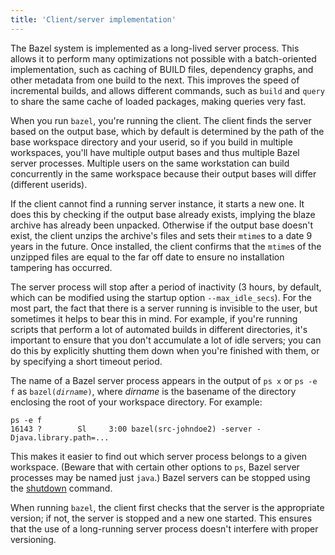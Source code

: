 ```yaml
---
title: 'Client/server implementation'
---
```


The Bazel system is implemented as a long-lived server process. This allows it
to perform many optimizations not possible with a batch-oriented implementation,
such as caching of BUILD files, dependency graphs, and other metadata from one
build to the next. This improves the speed of incremental builds, and allows
different commands, such as `build` and `query` to share the same cache of
loaded packages, making queries very fast.

When you run `bazel`, you're running the client. The client finds the server
based on the output base, which by default is determined by the path of the base
workspace directory and your userid, so if you build in multiple workspaces,
you'll have multiple output bases and thus multiple Bazel server processes.
Multiple users on the same workstation can build concurrently in the same
workspace because their output bases will differ (different userids).

If the client cannot find a running server instance, it starts a new one. It
does this by checking if the output base already exists, implying the blaze
archive has already been unpacked. Otherwise if the output base doesn't exist,
the client unzips the archive's files and sets their `mtime`s to a date 9 years
in the future. Once installed, the client confirms that the `mtime`s of the
unzipped files are equal to the far off date to ensure no installation tampering
has occurred.

The server process will stop after a period of inactivity (3 hours, by default,
which can be modified using the startup option `--max_idle_secs`). For the most
part, the fact that there is a server running is invisible to the user, but
sometimes it helps to bear this in mind. For example, if you're running scripts
that perform a lot of automated builds in different directories, it's important
to ensure that you don't accumulate a lot of idle servers; you can do this by
explicitly shutting them down when you're finished with them, or by specifying
a short timeout period.

The name of a Bazel server process appears in the output of `ps x` or `ps -e f`
as <code>bazel(<i>dirname</i>)</code>, where _dirname_ is the basename of the
directory enclosing the root of your workspace directory. For example:

```posix-terminal
ps -e f
16143 ?        Sl     3:00 bazel(src-johndoe2) -server -Djava.library.path=...
```

This makes it easier to find out which server process belongs to a given
workspace. (Beware that with certain other options to `ps`, Bazel server
processes may be named just `java`.) Bazel servers can be stopped using the
[shutdown](/versions/7.1.0/docs/user-manual#shutdown) command.

When running `bazel`, the client first checks that the server is the appropriate
version; if not, the server is stopped and a new one started. This ensures that
the use of a long-running server process doesn't interfere with proper
versioning.
